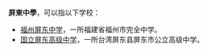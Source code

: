 '''屏東中學'''，可以指以下学校：
*[[福州屏东中学|福州屏东中学]]，一所福建省福州市完全中学。
*[[国立屏东高级中学|国立屏东高级中学]]，一所台湾屏东县屏东市公立高级中学。

{{disambig|P屏|Cat=四字消歧义}}